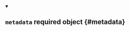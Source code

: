


<details className="config-field" data-expandable="true" open>
<summary>

## `metadata` <span className="config-field-required" data-required="false">required</span> <span className="config-field-type">object</span> <span className="config-field-default"></span> <span className="config-field-enum"></span> {#metadata}



</summary>

<PartialMetadatareference />


</details>

